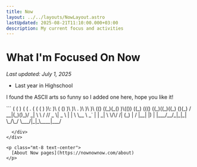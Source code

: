 ```yaml
---
title: Now
layout: ../../layouts/NowLayout.astro
lastUpdated: 2025-08-21T11:10:00.000+03:00
description: My current focus and activities
---
```


<h1 class="text-center">What I'm Focused On Now</h1>

<p class="mb-2 text-center text-blue-600/80 dark:text-sky-300/80">
  <em>Last updated: July 1, 2025</em>
</p>


<div class="mx-auto max-w-4xl mt-6 mb-8">
  <div class="grid grid-cols-1 gap-8 md:grid-cols-2">
    <PartsCard title="🏫 Studying">
      <ul>
        <li>Last year in Highschool</li>
      </ul>
    </PartsCard>
  </div>
</div>
<div>
  <p>
    I found the ASCII arts so funny so I added one here, hope you like it!
  </p>
  <div class="text-center font-mono text-blue-600 dark:text-sky-300">
```
  (   (      )       (     ( .  (   (   (     )   
  )\: )\  (  ()      )\    )\ . )\  )\  )\   (()  
 ((_)(_() )\(())    ((_)  ((() ((_)((_)((_) ()(_) 
/ __|(_)()_)/ _|    \ \    / // _ \| _ \ |  |   \ 
\__ \ _` | |  _|     \ \/\/ /| (_) |   / |__| |) |
|___/__/_|_|_|        \_/\_/  \___/|_|_\____|___/ 

```
  </div>
</div>

<p class="mt-8 text-center">
  [About Now pages](https://nownownow.com/about)
</p>
